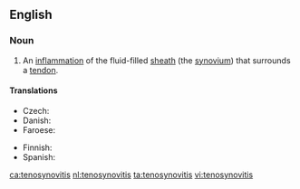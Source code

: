 ==English==

===Noun===
{{wikipedia}}
{{en-noun|~|tenosynovitides|tenosynovites}}

# {{lb|en|pathology}} An [[inflammation]] of the fluid-filled [[sheath]] (the [[synovium]]) that surrounds a [[tendon]].

====Translations====
{{trans-top|inflammation}}
* Czech: {{t|cs|tenosynovitida|f}}
* Danish: {{t|da|seneskedehindebetændelse|c}}
* Faroese: {{t|fo|gø|n}}
{{trans-mid}}
* Finnish: {{t|fi|jännetuppitulehdus}}
* Spanish: {{t|es|tenosinovitis|f}}
{{trans-bottom}}

[[ca:tenosynovitis]]
[[nl:tenosynovitis]]
[[ta:tenosynovitis]]
[[vi:tenosynovitis]]
